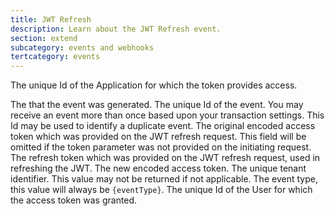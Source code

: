 ```yaml
---
title: JWT Refresh
description: Learn about the JWT Refresh event.
section: extend
subcategory: events and webhooks
tertcategory: events
---
```



<Event name="JWT Refresh"
       eventType={eventType}
       version="1.16.0"
       scope="application"
       transactional="true" />

<EventBody eventType={eventType}
           sinceThreatDetection="1.30.0"
           sinceIpAddress="1.27.0"
           jsonFile="jwt-refresh.json">
  <APIField slot="leading-fields" name="event.applicationId" type="UUID">
    The unique Id of the Application for which the token provides access.
  </APIField>

  <APIField slot="leading-fields" name="event.createInstant" type="Long">
    The <ReferenceLink file="data-types#instants" label="instant" /> that the event was generated.
  </APIField>

  <APIField slot="leading-fields" name="event.id" type="UUID">
    The unique Id of the event. You may receive an event more than once based upon your transaction settings. This Id may be used to identify a duplicate event.
  </APIField>

  <APIField slot="trailing-fields" name="event.original" type="String">
    The original encoded access token which was provided on the JWT refresh request.  This field will be omitted if the <InlineField>token</InlineField> parameter was not provided on the initiating request.
  </APIField>

  <APIField slot="trailing-fields" name="event.refreshToken" type="String">
    The refresh token which was provided on the JWT refresh request, used in refreshing the JWT.
  </APIField>

  <APIField slot="trailing-fields" name="event.token" type="String">
    The new encoded access token.
  </APIField>

  <APIField slot="trailing-fields" name="event.tenantId" type="UUID" since="1.8.0">
    The unique tenant identifier. This value may not be returned if not applicable.
  </APIField>

  <APIField slot="trailing-fields" name="event.type" type="String">
    The event type, this value will always be <code>{eventType}</code>.
  </APIField>

  <APIField slot="trailing-fields" name="event.userId" type="UUID">
    The unique Id of the User for which the access token was granted.
  </APIField>

</EventBody>
